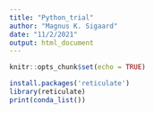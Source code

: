 ```yaml
---
title: "Python_trial"
author: "Magnus K. Sigaard"
date: "11/2/2021"
output: html_document
---
```


```r
knitr::opts_chunk$set(echo = TRUE)
```

```r
install.packages('reticulate')
library(reticulate)
print(conda_list())
```

